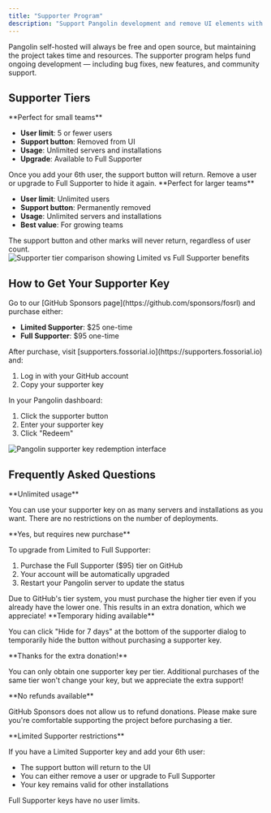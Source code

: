 ```yaml
---
title: "Supporter Program"
description: "Support Pangolin development and remove UI elements with a supporter key"
---
```


Pangolin self-hosted will always be free and open source, but maintaining the project takes time and resources. The supporter program helps fund ongoing development — including bug fixes, new features, and community support.

## Supporter Tiers

<Tabs>
<Tab title="Limited Supporter ($25)">
  **Perfect for small teams**
  
  - **User limit**: 5 or fewer users
  - **Support button**: Removed from UI
  - **Usage**: Unlimited servers and installations
  - **Upgrade**: Available to Full Supporter
  
  <Warning>
  Once you add your 6th user, the support button will return. Remove a user or upgrade to Full Supporter to hide it again.
  </Warning>
</Tab>

<Tab title="Full Supporter ($95)">
  **Perfect for larger teams**
  
  - **User limit**: Unlimited users
  - **Support button**: Permanently removed
  - **Usage**: Unlimited servers and installations
  - **Best value**: For growing teams
  
  <Check>
  The support button and other marks will never return, regardless of user count.
  </Check>
</Tab>
</Tabs>

<Frame caption="Supporter tier comparison showing Limited vs Full Supporter benefits">
<img 
  src="/images/supporter-tiers.png" 
  alt="Supporter tier comparison showing Limited vs Full Supporter benefits"
/>
</Frame>

## How to Get Your Supporter Key

<Steps>
<Step title="Purchase a tier">
  Go to our [GitHub Sponsors page](https://github.com/sponsors/fosrl) and purchase either:
  
  - **Limited Supporter**: $25 one-time
  - **Full Supporter**: $95 one-time
</Step>

<Step title="Get your key">
  After purchase, visit [supporters.fossorial.io](https://supporters.fossorial.io) and:
  
  1. Log in with your GitHub account
  2. Copy your supporter key
</Step>

<Step title="Redeem in Pangolin">
  In your Pangolin dashboard:
  
  1. Click the supporter button
  2. Enter your supporter key
  3. Click "Redeem"
</Step>
</Steps>

<Frame caption="Pangolin supporter key redemption interface">
<img 
  src="/images/redeem-key.png" 
  alt="Pangolin supporter key redemption interface"
/>
</Frame>

## Frequently Asked Questions

<AccordionGroup>
<Accordion title="How many servers can I use my key on?">
  **Unlimited usage**
  
  You can use your supporter key on as many servers and installations as you want. There are no restrictions on the number of deployments.
</Accordion>

<Accordion title="Can I upgrade my tier?">
  **Yes, but requires new purchase**
  
  To upgrade from Limited to Full Supporter:
  
  1. Purchase the Full Supporter ($95) tier on GitHub
  2. Your account will be automatically upgraded
  3. Restart your Pangolin server to update the status
  
  <Warning>
  Due to GitHub's tier system, you must purchase the higher tier even if you already have the lower one. This results in an extra donation, which we appreciate!
  </Warning>
</Accordion>

<Accordion title="Can I hide the button without paying?">
  **Temporary hiding available**
  
  You can click "Hide for 7 days" at the bottom of the supporter dialog to temporarily hide the button without purchasing a supporter key.
</Accordion>

<Accordion title="What if I buy the same tier again?">
  **Thanks for the extra donation!**
  
  You can only obtain one supporter key per tier. Additional purchases of the same tier won't change your key, but we appreciate the extra support!
</Accordion>

<Accordion title="Can I get a refund?">
  **No refunds available**
  
  GitHub Sponsors does not allow us to refund donations. Please make sure you're comfortable supporting the project before purchasing a tier.
</Accordion>

<Accordion title="What happens if I exceed my user limit?">
  **Limited Supporter restrictions**
  
  If you have a Limited Supporter key and add your 6th user:
  
  - The support button will return to the UI
  - You can either remove a user or upgrade to Full Supporter
  - Your key remains valid for other installations
  
  <Info>
  Full Supporter keys have no user limits.
  </Info>
</Accordion>
</AccordionGroup>
